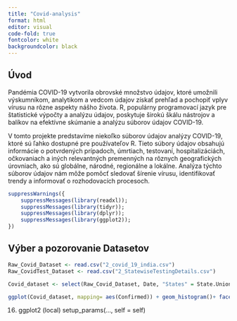 ```yaml
---
title: "Covid-analysis"
format: html
editor: visual
code-fold: true
fontcolor: white
backgroundcolor: black
---
```


## Úvod

Pandémia COVID-19 vytvorila obrovské množstvo údajov, ktoré umožnili výskumníkom, analytikom a vedcom údajov získať prehľad a pochopiť vplyv vírusu na rôzne aspekty nášho života. R, populárny programovací jazyk pre štatistické výpočty a analýzu údajov, poskytuje širokú škálu nástrojov a balíkov na efektívne skúmanie a analýzu súborov údajov COVID-19.

V tomto projekte predstavíme niekoľko súborov údajov analýzy COVID-19, ktoré sú ľahko dostupné pre používateľov R. Tieto súbory údajov obsahujú informácie o potvrdených prípadoch, úmrtiach, testovaní, hospitalizáciách, očkovaniach a iných relevantných premenných na rôznych geografických úrovniach, ako sú globálne, národné, regionálne a lokálne. Analýza týchto súborov údajov nám môže pomôcť sledovať šírenie vírusu, identifikovať trendy a informovať o rozhodovacích procesoch.

```r
suppressWarnings({
    suppressMessages(library(readxl));
    suppressMessages(library(tidyr));
    suppressMessages(library(dplyr));
    suppressMessages(library(ggplot2));
})
```

## Výber a pozorovanie Datasetov

```r
Raw_Covid_Dataset <- read.csv("2_covid_19_india.csv")
Raw_CovidTest_Dataset <- read.csv("2_StatewiseTestingDetails.csv")  
```

```r
Covid_dataset <- select(Raw_Covid_Dataset, Date, "States" = State.UnionTerritory, Cured, Deaths, Confirmed)

ggplot(Covid_dataset, mapping= aes(Confirmed)) + geom_histogram()+ facet_wrap(vars(States), nrow = 5)

```

16. ggplot2 (local) setup_params(..., self = self)
